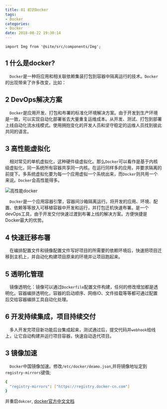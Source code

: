 ```yaml
---
title: 01 初识Docker
tags:
- Docker
categories:
- Docker
date: 2018-08-22 19:30:14
---
```


```mdx-code-block
import Img from '@site/src/components/Img';
```

## 1 什么是docker?
&emsp;`Docker`是一种将应用和相关联依赖集装打包到容器中隔离运行的技术。`Docker`的出现带来了许多改变，比如：

## 2 DevOps解决方案
&emsp;`Docker`是应用开发、打包和布署的标准化环境解决方案。由于开发到生产环境是一致，可以实现自动化部署省去大量重复运维成本。从开发、测试、打包到部署上线自动化流水线模式。使用拥抱变化的开发人员和坚守稳定的运维人员找到彼此共同的语言。

## 3 高性能虚拟化
&emsp;相对常见的单机虚拟化，这种硬件级虚拟化。那么`Docker`可以看作是基于内核级虚拟化，同一系统所有容器共享同一内核。在运行同样多的应用，并要求隔离的前提下。多系统虚拟化要为每一个应用虚拟一个系统出来，而`Docker`则共用一个来说。`Docker`会高性能得多。

<Img src="/images/20181314docker-container.png" alt="高性能docker"/>

&emsp;`Docker`是一个应用容器引擎，容器间沙箱隔离运行。将开发的应用、环境、配置、依赖等等放入可移植容器中开发和运行，并打包迁机快速布署。是一个devOps工具，由于开发交付快速过渡到布署上线的解决方案。方便快捷是Docker最大的优势。
## 4 快速迁移布署
&emsp;在编排配置文件和镜像配置文件写好项目的所需要的依赖环境后，快速把项目迁移到主机上，并自动化构建项目原来的环境并让项目跑起来。

## 5 透明化管理
&emsp;镜像透明化：镜像可以通过`Dockerfile`配置文件构建，任何的修改增加都是透明化。容器编排透明化，容器的启动顺序、网络IO、文件挂载等等都可通过配置后交给容器编排工具自动化处理。

## 6 开发持续集成，项目持续交付
&emsp;多人开发完项目新功能后台集成起来，测试通过后，提交代码并`webhook`给线上，让它自动构建并运行项目容器，快速自动迭代项目。

## 3 镜像加速
&emsp;`Docker`中国镜像加速。修改`/etc/docker/deamo.json`,并将镜像地址定到`registry-mirrors`键值;
``` bash
{
  "registry-mirrors": ["https://registry.docker-cn.com"]
}
```
并重启`dokcer`, [docker官方中文文档](https://www.docker-cn.com/registry-mirror)